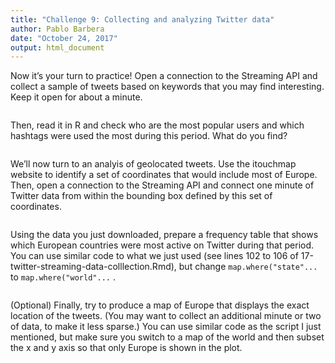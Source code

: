 ```yaml
---
title: "Challenge 9: Collecting and analyzing Twitter data"
author: Pablo Barbera
date: "October 24, 2017"
output: html_document
---
```


Now it's your turn to practice! Open a connection to the Streaming API and collect a sample of tweets based on keywords that you may find interesting. Keep it open for about a minute.

```r

```

Then, read it in R and check who are the most popular users and which hashtags were used the most during this period. What do you find?

```r

```

We'll now turn to an analyis of geolocated tweets. Use the itouchmap website to identify a set of coordinates that would include most of Europe. Then, open a connection to the Streaming API and connect one minute of Twitter data from within the bounding box defined by this set of coordinates.


```r

```

Using the data you just downloaded, prepare a frequency table that shows which European countries were most active on Twitter during that period. You can use similar code to what we just used (see lines 102 to 106 of 17-twitter-streaming-data-colllection.Rmd), but change `map.where("state"...` to `map.where("world"...` .

```r


```

(Optional) Finally, try to produce a map of Europe that displays the exact location of the tweets. (You may want to collect an additional minute or two of data, to make it less sparse.) You can use similar code as the script I just mentioned, but make sure you switch to a map of the world and then subset the x and y axis so that only Europe is shown in the plot.

```r


```



